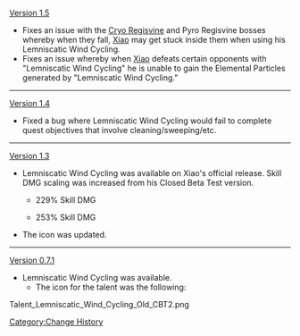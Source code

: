 [[Version 1.5]]
*Fixes an issue with the [[Cryo Regisvine]] and Pyro Regisvine bosses whereby when they fall, [[Xiao]] may get stuck inside them when using his Lemniscatic Wind Cycling.
*Fixes an issue whereby when [[Xiao]] defeats certain opponents with "Lemniscatic Wind Cycling" he is unable to gain the Elemental Particles generated by "Lemniscatic Wind Cycling."
----
[[Version 1.4]]
*Fixed a bug where Lemniscatic Wind Cycling would fail to complete quest objectives that involve cleaning/sweeping/etc.
----
[[Version 1.3]]
*Lemniscatic Wind Cycling was available on Xiao's official release. Skill DMG scaling was increased from his Closed Beta Test version.
** {{Color|Old base value:}} 229% Skill DMG
** {{Color|New base value:}} 253% Skill DMG
*The icon was updated.
----
[[Version 0.7.1]]
*Lemniscatic Wind Cycling was available.
** The icon for the talent was the following:
<gallery>
Talent_Lemniscatic_Wind_Cycling_Old_CBT2.png
</gallery>

<noinclude>[[Category:Change History]]</noinclude>